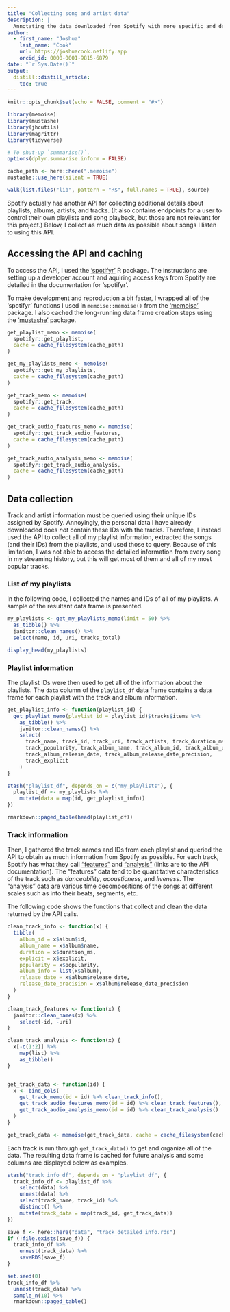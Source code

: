 ```yaml
---
title: "Collecting song and artist data"
description: |
  Annotating the data downloaded from Spotify with more specific and descriptive data using Spotify's API.
author:
  - first_name: "Joshua"
    last_name: "Cook"
    url: https://joshuacook.netlify.app
    orcid_id: 0000-0001-9815-6879
date: "`r Sys.Date()`"
output:
  distill::distill_article:
    toc: true
---
```


```r
knitr::opts_chunk$set(echo = FALSE, comment = "#>")

library(memoise)
library(mustashe)
library(jhcutils)
library(magrittr)
library(tidyverse)

# To shut-up `summarise()`.
options(dplyr.summarise.inform = FALSE)

cache_path <- here::here(".memoise")
mustashe::use_here(silent = TRUE)

walk(list.files("lib", pattern = "R$", full.names = TRUE), source)
```

Spotify actually has another API for collecting additional details about playlists, albums, artists, and tracks.
(It also contains endpoints for a user to control their own playlists and song playback, but those are not relevant for this project.)
Below, I collect as much data as possible about songs I listen to using this API.

## Accessing the API and caching

To access the API, I used the ['spotifyr'](https://www.rcharlie.com/spotifyr/) R package.
The instructions are setting up a developer account and aquiring access keys from Spotify are detailed in the documentation for 'spotifyr'.

To make development and reproduction a bit faster, I wrapped all of the 'spotifyr' functions I used in `memoise::memoise()` from the ['memoise'](http://memoise.r-lib.org) package.
I also cached the long-running data frame creation steps using the ['mustashe'](https://jhrcook.github.io/mustashe/) package.

```r
get_playlist_memo <- memoise(
  spotifyr::get_playlist,
  cache = cache_filesystem(cache_path)
)

get_my_playlists_memo <- memoise(
  spotifyr::get_my_playlists,
  cache = cache_filesystem(cache_path)
)

get_track_memo <- memoise(
  spotifyr::get_track,
  cache = cache_filesystem(cache_path)
)

get_track_audio_features_memo <- memoise(
  spotifyr::get_track_audio_features,
  cache = cache_filesystem(cache_path)
)

get_track_audio_analysis_memo <- memoise(
  spotifyr::get_track_audio_analysis,
  cache = cache_filesystem(cache_path)
)
```

## Data collection

Track and artist information must be queried using their unique IDs assigned by Spotify.
Annoyingly, the personal data I have already downloaded does *not* contain these IDs with the tracks.
Therefore, I instead used the API to collect all of my playlist information, extracted the songs (and their IDs) from the playlists, and used those to query.
Because of this limitation, I was not able to access the detailed information from every song in my streaming history, but this will get most of them and all of my most popular tracks.

### List of my playlists

In the following code, I collected the names and IDs of all of my playlists.
A sample of the resultant data frame is presented.

```r
my_playlists <- get_my_playlists_memo(limit = 50) %>%
  as_tibble() %>%
  janitor::clean_names() %>%
  select(name, id, uri, tracks_total)
```

```r
display_head(my_playlists)
```

### Playlist information

The playlist IDs were then used to get all of the information about the playlists.
The `data` column of the `playlist_df` data frame contains a data frame for each playlist with the track and album information.

```r
get_playlist_info <- function(playlist_id) {
  get_playlist_memo(playlist_id = playlist_id)$tracks$items %>%
    as_tibble() %>%
    janitor::clean_names() %>%
    select(
      track_name, track_id, track_uri, track_artists, track_duration_ms,
      track_popularity, track_album_name, track_album_id, track_album_uri,
      track_album_release_date, track_album_release_date_precision,
      track_explicit
    )
}

stash("playlist_df", depends_on = c("my_playlists"), {
  playlist_df <- my_playlists %>%
    mutate(data = map(id, get_playlist_info))
})
```

```r
rmarkdown::paged_table(head(playlist_df))
```

### Track information

Then, I gathered the track names and IDs from each playlist and queried the API to obtain as much information from Spotify as possible.
For each track, Spotify has what they call ["features"](https://developer.spotify.com/documentation/web-api/reference/tracks/get-audio-features/) and ["analysis"](https://developer.spotify.com/documentation/web-api/reference/tracks/get-audio-analysis/) (links are to the API documentation).
The "features" data tend to be quantitative characteristics of the track such as *danceability*, *acousticness*, and *liveness*.
The "analysis" data are various time decompositions of the songs at different scales such as into their beats, segments, etc.

The following code shows the functions that collect and clean the data returned by the API calls.

```r
clean_track_info <- function(x) {
  tibble(
    album_id = x$album$id,
    album_name = x$album$name,
    duration = x$duration_ms,
    explicit = x$explicit,
    popularity = x$popularity,
    album_info = list(x$album),
    release_date = x$album$release_date,
    release_date_precision = x$album$release_date_precision
  )
}

clean_track_features <- function(x) {
  janitor::clean_names(x) %>%
    select(-id, -uri)
}

clean_track_analysis <- function(x) {
  x[-c(1:2)] %>%
    map(list) %>%
    as_tibble()
}


get_track_data <- function(id) {
  x <- bind_cols(
    get_track_memo(id = id) %>% clean_track_info(),
    get_track_audio_features_memo(id = id) %>% clean_track_features(),
    get_track_audio_analysis_memo(id = id) %>% clean_track_analysis()
  )
}

get_track_data <- memoise(get_track_data, cache = cache_filesystem(cache_path))
```

Each track is run through `get_track_data()` to get and organize all of the data.
The resulting data frame is cached for future analysis and some columns are displayed below as examples.

```r
stash("track_info_df", depends_on = "playlist_df", {
  track_info_df <- playlist_df %>%
    select(data) %>%
    unnest(data) %>%
    select(track_name, track_id) %>%
    distinct() %>%
    mutate(track_data = map(track_id, get_track_data))
})
```

```r
save_f <- here::here("data", "track_detailed_info.rds")
if (!file.exists(save_f)) {
  track_info_df %>%
    unnest(track_data) %>%
    saveRDS(save_f)
}

set.seed(0)
track_info_df %>%
  unnest(track_data) %>%
  sample_n(10) %>%
  rmarkdown::paged_table()
```
